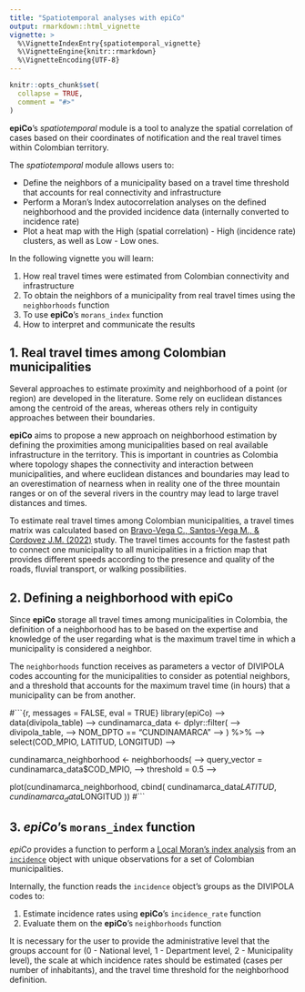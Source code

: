 ```yaml
---
title: "Spatiotemporal analyses with epiCo"
output: rmarkdown::html_vignette
vignette: >
  %\VignetteIndexEntry{spatiotemporal_vignette}
  %\VignetteEngine{knitr::rmarkdown}
  %\VignetteEncoding{UTF-8}
---
```


```r
knitr::opts_chunk$set(
  collapse = TRUE,
  comment = "#>"
)
```

**epiCo**'s *spatiotemporal* module is a tool to analyze the spatial correlation of cases based on their coordinates of notification and the real travel times within Colombian territory.

The *spatiotemporal* module allows users to:

- Define the neighbors of a municipality based on a travel time threshold that accounts for real connectivity and infrastructure
- Perform a Moran’s Index autocorrelation analyses on the defined neighborhood and the provided incidence data (internally converted to incidence rate)
- Plot a heat map with the High (spatial correlation) - High (incidence rate) clusters, as well as Low - Low ones.

In the following vignette you will learn:

1. How real travel times were estimated from Colombian connectivity and infrastructure
2. To obtain the neighbors of a municipality from real travel times using the `neighborhoods` function
3. To use **epiCo**’s `morans_index` function
4. How to interpret and communicate the results

## 1. Real travel times among Colombian municipalities

Several approaches to estimate proximity and neighborhood of a point (or region) are developed in the literature. Some rely on euclidean distances among the centroid of the areas, whereas others rely in contiguity approaches between their boundaries.

**epiCo** aims to propose a new approach on neighborhood estimation by defining the proximities among municipalities based on real available infrastructure in the territory. This is important in countries as Colombia where topology shapes the connectivity and interaction between municipalities, and where euclidean distances and boundaries may lead to an overestimation of nearness when in reality one of the three mountain ranges or on of the several rivers in the country may lead to large travel distances and times.

To estimate real travel times among Colombian municipalities, a travel times matrix was calculated based on [Bravo-Vega C., Santos-Vega M., & Cordovez J.M. (2022)](https://doi.org/10.1371/journal.pntd.0010270) study. The travel times accounts for the fastest path to connect one municipality to all municipalities in a friction map that provides different speeds according to the presence and quality of the roads, fluvial transport, or walking possibilities.

## 2. Defining a neighborhood with **epiCo**

Since **epiCo** storage all travel times among municipalities in Colombia, the definition of a neighborhood has to be based on the expertise and knowledge of the user regarding what is the maximum travel time in which a municipality is considered a neighbor. 

The `neighborhoods` function receives as parameters a vector of DIVIPOLA codes accounting for the municipalities to consider as potential neighbors, and a threshold that accounts for the maximum travel time (in hours) that a municipality can be from another.

#```{r, messages = FALSE, eval = TRUE}
 library(epiCo) -->
 data(divipola_table) -->
 cundinamarca_data <- dplyr::filter( -->
   divipola_table, -->
   NOM_DPTO == "CUNDINAMARCA" -->
 ) %>% -->
   select(COD_MPIO, LATITUD, LONGITUD) -->

 cundinamarca_neighborhood <- neighborhoods( -->
   query_vector = cundinamarca_data$COD_MPIO, -->
   threshold = 0.5 -->

 plot(cundinamarca_neighborhood, cbind(
   cundinamarca_data$LATITUD,
   cundinamarca_data$LONGITUD
 ))
#```

## 3. *epiCo*'s `morans_index` function

*epiCo* provides a function to perform a [Local Moran's index analysis](https://r-spatial.github.io/spdep/reference/moran.plot.html) from an [`incidence`](https://www.repidemicsconsortium.org/incidence/) object with unique observations for a set of Colombian municipalities.

Internally, the function reads the `incidence` object's groups as the DIVIPOLA codes to:

1) Estimate incidence rates using **epiCo**'s `incidence_rate` function
2) Evaluate them on the **epiCo**'s `neighborhoods` function

It is necessary for the user to provide the administrative level that the groups account for (0 - National level, 1 - Department level, 2 - Municipality level), the scale at which incidence rates should be estimated (cases per number of inhabitants), and the travel time threshold for the neighborhood definition.

```r
```
